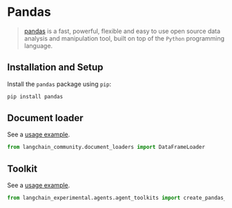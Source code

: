 # Pandas

>[pandas](https://pandas.pydata.org) is a fast, powerful, flexible and easy to use open source data analysis and manipulation tool,
built on top of the `Python` programming language.

## Installation and Setup

Install the `pandas` package using `pip`:

```bash
pip install pandas
```


## Document loader

See a [usage example](/oss/integrations/document_loaders/pandas_dataframe).

```python
from langchain_community.document_loaders import DataFrameLoader
```

## Toolkit

See a [usage example](/oss/integrations/tools/pandas).

```python
from langchain_experimental.agents.agent_toolkits import create_pandas_dataframe_agent
```
